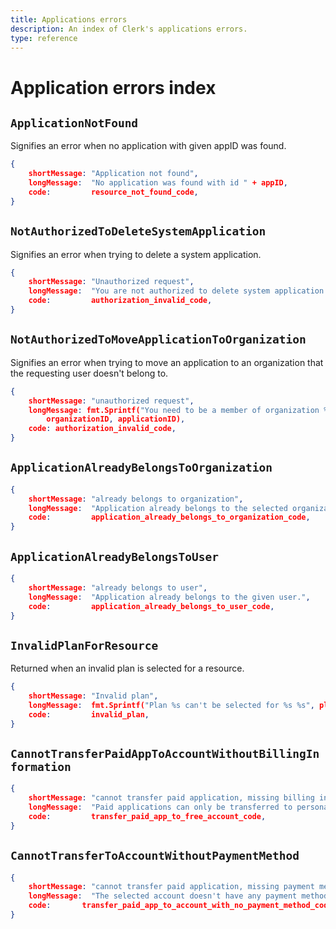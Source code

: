 ```yaml
---
title: Applications errors
description: An index of Clerk's applications errors.
type: reference
---
```


# Application errors index

## `ApplicationNotFound`

Signifies an error when no application with given appID was found.

```json
{
    shortMessage: "Application not found",
    longMessage:  "No application was found with id " + appID,
    code:         resource_not_found_code,
}
```


## `NotAuthorizedToDeleteSystemApplication`

Signifies an error when trying to delete a system application.

```json 
{
    shortMessage: "Unauthorized request",
    longMessage:  "You are not authorized to delete system application " + applicationID,
    code:         authorization_invalid_code,
}
```

## `NotAuthorizedToMoveApplicationToOrganization`

Signifies an error when trying to move an application to an organization that the requesting user doesn't belong to.

```json 
{
    shortMessage: "unauthorized request",
    longMessage: fmt.Sprintf("You need to be a member of organization %s, in order to move application %s.",
        organizationID, applicationID),
    code: authorization_invalid_code,
}
```

## `ApplicationAlreadyBelongsToOrganization`

```json 
{
    shortMessage: "already belongs to organization",
    longMessage:  "Application already belongs to the selected organization.",
    code:         application_already_belongs_to_organization_code,
}
```

## `ApplicationAlreadyBelongsToUser`

```json 
{
    shortMessage: "already belongs to user",
    longMessage:  "Application already belongs to the given user.",
    code:         application_already_belongs_to_user_code,
}
```

## `InvalidPlanForResource`

Returned when an invalid plan is selected for a resource.

```json 
{
    shortMessage: "Invalid plan",
    longMessage:  fmt.Sprintf("Plan %s can't be selected for %s %s", planID, resourceType, resourceID),
    code:         invalid_plan,
}
```

## `CannotTransferPaidAppToAccountWithoutBillingInformation`

```json 
{
    shortMessage: "cannot transfer paid application, missing billing info",
    longMessage:  "Paid applications can only be transferred to personal workspaces or organizations with billing info. Add the necessary billing info and try again.",
    code:         transfer_paid_app_to_free_account_code,
}
```

## `CannotTransferToAccountWithoutPaymentMethod`

```json 
{
    shortMessage: "cannot transfer paid application, missing payment method",
    longMessage:  "The selected account doesn't have any payment methods associated with it.",
    code:       transfer_paid_app_to_account_with_no_payment_method_code,
}
```